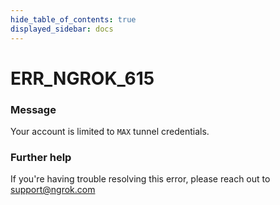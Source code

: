 ```yaml
---
hide_table_of_contents: true
displayed_sidebar: docs
---
```



# ERR_NGROK_615

### Message

Your account is limited to `MAX` tunnel credentials.

### Further help

If you're having trouble resolving this error, please reach out to [support@ngrok.com](mailto:support@ngrok.com?subject=Help%20with%20ERR_NGROK_615)

<ErrorDetails error="err_ngrok_615" />
